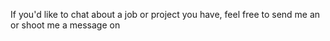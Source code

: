 
If you'd like to chat about a job or project you have, feel free to send me an <LinkObfuscator href='mailto:mikegroganware@gmail.com' display='email' />
or shoot me a message on <LinkObfuscator href='https://t.me/mikegroganchat' display='telegram' />
